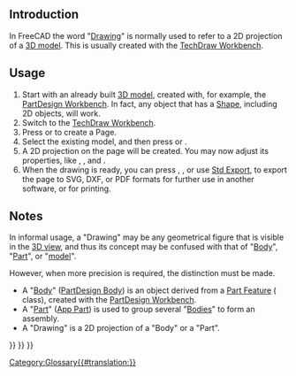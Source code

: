 <languages/>

== Introduction ==

In FreeCAD the word "[[Drawing|Drawing]]" is normally used to refer to a 2D projection of a [[model|3D model]]. This is usually created with the [[TechDraw_Workbench|TechDraw Workbench]].

==Usage==

# Start with an already built [[model|3D model]], created with, for example, the [[PartDesign_Workbench|PartDesign Workbench]]. In fact, any object that has a [[Shape|Shape]], including 2D objects, will work.
# Switch to the [[TechDraw_Workbench|TechDraw Workbench]].
# Press {{Button|[[File:TechDraw_PageDefault.svg|16px]] [[TechDraw_PageDefault|TechDraw PageDefault]]}} or {{Button|[[File:TechDraw_PageTemplate.svg|16px]] [[TechDraw_PageTemplate|TechDraw PageTemplate]]}} to create a Page.
# Select the existing model, and then press {{Button|[[File:TechDraw_View.svg|16px]] [[TechDraw_View|TechDraw View]]}} or {{Button|[[File:TechDraw_ProjectionGroup.svg|16px]] [[TechDraw_ProjectionGroup|TechDraw ProjectionGroup]]}}.
# A 2D projection on the page will be created. You may now adjust its properties, like {{PropertyData|Scale}}, {{PropertyData|Rotation}}, and {{PropertyData|Direction}}.
# When the drawing is ready, you can press {{Button|[[File:TechDraw_ExportPageSVG.svg|16px]] [[TechDraw_ExportPageSVG|TechDraw ExportPageSVG]]}}, {{Button|[[File:TechDraw_ExportPageDXF.svg|16px]] [[TechDraw_ExportPageDXF|TechDraw ExportPageDXF]]}}, or use [[Std_Export|Std Export]], to export the page to SVG, DXF, or PDF formats for further use in another software, or for printing.

== Notes ==

In informal usage, a "Drawing" may be any geometrical figure that is visible in the [[3D_view|3D view]], and thus its concept may be confused with that of "[[Body|Body]]", "[[Part|Part]]", or "[[Model|model]]".

However, when more precision is required, the distinction must be made.
* A "[[Body|Body]]" ([[PartDesign_Body|PartDesign Body]]) is an object derived from a [[Part_Feature|Part Feature]] ({{incode|Part::Feature}} class), created with the [[PartDesign_Workbench|PartDesign Workbench]].
* A "[[Part|Part]]" ([[App_Part|App Part]]) is used to group several "[[Body|Bodies]]" to form an assembly.
* A "Drawing" is a 2D projection of a "Body" or a "Part".


{{TechDraw Tools navi{{#translation:}}}}
{{Document objects navi{{#translation:}}}}
{{Userdocnavi{{#translation:}}}}
[[Category:Glossary{{#translation:}}]]